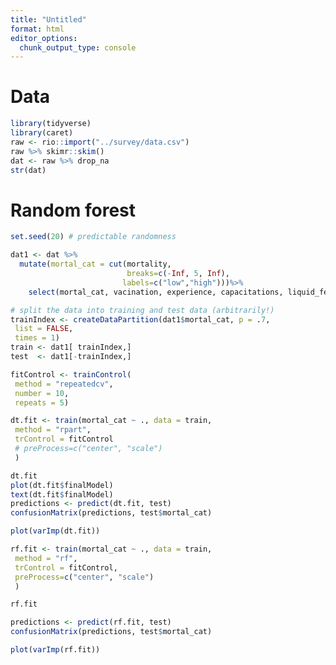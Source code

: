 ```yaml
---
title: "Untitled"
format: html
editor_options: 
  chunk_output_type: console
---
```


# Data

```r
library(tidyverse)
library(caret)
raw <- rio::import("../survey/data.csv")
raw %>% skimr::skim() 
dat <- raw %>% drop_na
str(dat)
```

# Random forest


```r
set.seed(20) # predictable randomness

dat1 <- dat %>%
  mutate(mortal_cat = cut(mortality, 
                          breaks=c(-Inf, 5, Inf),
                         labels=c("low","high")))%>%
    select(mortal_cat, vacination, experience, capacitations, liquid_feeding_volume, hygiene) 

# split the data into training and test data (arbitrarily!)
trainIndex <- createDataPartition(dat1$mortal_cat, p = .7,
 list = FALSE,
 times = 1)
train <- dat1[ trainIndex,]
test  <- dat1[-trainIndex,]
```


```r
fitControl <- trainControl(
 method = "repeatedcv",
 number = 10,
 repeats = 5)

dt.fit <- train(mortal_cat ~ ., data = train,
 method = "rpart",
 trControl = fitControl
 # preProcess=c("center", "scale")
 )

dt.fit
plot(dt.fit$finalModel)
text(dt.fit$finalModel)
predictions <- predict(dt.fit, test)
confusionMatrix(predictions, test$mortal_cat)
```

```r
plot(varImp(dt.fit))
```

```r
rf.fit <- train(mortal_cat ~ ., data = train,
 method = "rf",
 trControl = fitControl,
 preProcess=c("center", "scale")
 )

rf.fit
```

```r
predictions <- predict(rf.fit, test)
confusionMatrix(predictions, test$mortal_cat)

plot(varImp(rf.fit))
```
